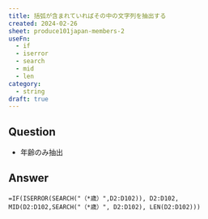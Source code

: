 ```yaml
---
title: 括弧が含まれていればその中の文字列を抽出する
created: 2024-02-26
sheet: produce101japan-members-2
useFn:
  - if
  - iserror
  - search
  - mid
  - len
category:
  - string
draft: true
---
```


## Question

- 年齢のみ抽出

## Answer

```
=IF(ISERROR(SEARCH("（*歳）",D2:D102)), D2:D102, MID(D2:D102,SEARCH("（*歳）", D2:D102), LEN(D2:D102)))
```
